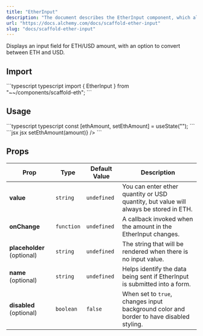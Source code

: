 ```yaml
---
title: "EtherInput"
description: "The document describes the EtherInput component, which allows users to input and convert amounts between ETH and USD, detailing its import, usage, and available props."
url: "https://docs.alchemy.com/docs/scaffold-ether-input"
slug: "docs/scaffold-ether-input"
---
```


Displays an input field for ETH/USD amount, with an option to convert between ETH and USD.

## Import

<CodeGroup>
  ```typescript typescript
  import { EtherInput } from "~~/components/scaffold-eth";
  ```
</CodeGroup>

## Usage

<CodeGroup>
  ```typescript typescript
  const [ethAmount, setEthAmount] = useState("");
  ```
</CodeGroup>

<CodeGroup>
  ```jsx jsx
  <EtherInput value={ethAmount} onChange={amount => setEthAmount(amount)} />
  ```
</CodeGroup>

## Props

| Prop                       | Type       | Default Value | Description                                                                             |
| -------------------------- | ---------- | ------------- | --------------------------------------------------------------------------------------- |
| **value**                  | `string`   | `undefined`   | You can enter ether quantity or USD quantity, but value will always be stored in ETH.   |
| **onChange**               | `function` | `undefined`   | A callback invoked when the amount in the EtherInput changes.                           |
| **placeholder** (optional) | `string`   | `undefined`   | The string that will be rendered when there is no input value.                          |
| **name** (optional)        | `string`   | `undefined`   | Helps identify the data being sent if EtherInput is submitted into a form.              |
| **disabled** (optional)    | `boolean`  | `false`       | When set to `true`, changes input background color and border to have disabled styling. |
